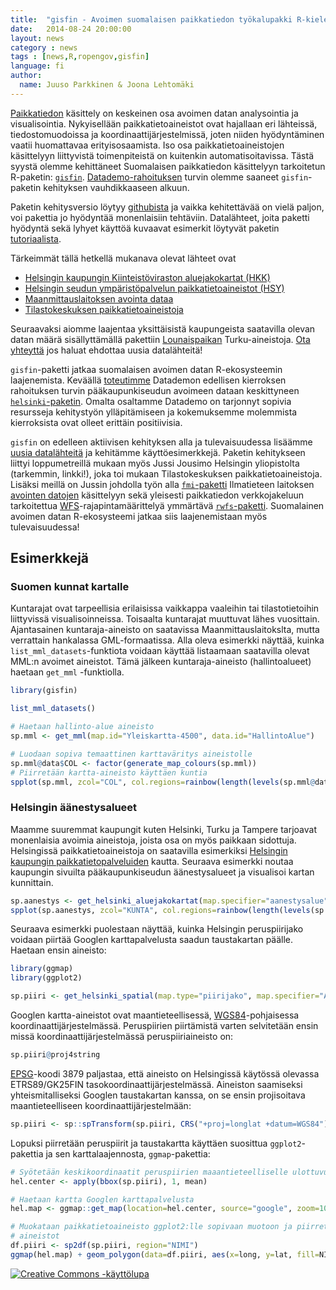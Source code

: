 ```yaml
---
title:  "gisfin - Avoimen suomalaisen paikkatiedon työkalupakki R-kielelle"
date:   2014-08-24 20:00:00
layout: news
category : news
tags : [news,R,ropengov,gisfin]
language: fi
author:
  name: Juuso Parkkinen & Joona Lehtomäki
---
```


[Paikkatiedon](https://fi.wikipedia.org/wiki/Paikkatieto) käsittely on keskeinen osa avoimen datan analysointia ja visualisointia. Nykyisellään paikkatietoaineistot ovat hajallaan eri lähteissä, tiedostomuodoissa ja koordinaattijärjestelmissä, joten niiden hyödyntäminen vaatii huomattavaa erityisosaamista. Iso osa paikkatietoaineistojen käsittelyyn liittyvistä toimenpiteistä on kuitenkin automatisoitavissa. Tästä syystä olemme kehittäneet Suomalaisen paikkatiedon käsittelyyn tarkoitetun R-paketin: [`gisfin`](https://github.com/rOpenGov/gisfin). [Datademo-rahoituksen](http://datademo.fi/) turvin olemme saaneet `gisfin`-paketin kehityksen vauhdikkaaseen alkuun.

Paketin kehitysversio löytyy [githubista](https://github.com/rOpenGov/gisfin) ja vaikka kehitettävää on vielä paljon, voi pakettia jo hyödyntää monenlaisiin tehtäviin. Datalähteet, joita paketti hyödyntä sekä lyhyet käyttöä kuvaavat esimerkit löytyvät paketin [tutoriaalista](https://github.com/rOpenGov/helsinki/blob/master/vignettes/gisfin_tutorial.md). 

Tärkeimmät tällä hetkellä mukanava olevat lähteet ovat

+ [Helsingin kaupungin Kiinteistöviraston aluejakokartat (HKK)](http://ptp.hel.fi/avoindata/)
+ [Helsingin seudun ympäristöpalvelun paikkatietoaineistot (HSY)](http://www.hsy.fi/seututieto/kaupunki/paikkatiedot/Sivut/Avoindata.aspx)
+ [Maanmittauslaitoksen avointa dataa](http://www.maanmittauslaitos.fi/avoindata)
+ [Tilastokeskuksen paikkatietoaineistoja](http://www.stat.fi/tup/rajapintapalvelut/index_en.html)

Seuraavaksi aiomme laajentaa yksittäisistä kaupungeista saatavilla olevan datan määrä sisällyttämällä pakettiin [Lounaispaikan](http://paikkatietokeskus.lounaispaikka.fi/fi/aineistot/) Turku-aineistoja. [Ota yhteyttä](http://louhos.github.io/contact.html) jos haluat ehdottaa uusia datalähteitä!

`gisfin`-paketti jatkaa suomalaisen avoimen datan R-ekosysteemin laajenemista. Keväällä [toteutimme](http://louhos.github.io/news/2014/06/11/helsinki-kirjasto/) Datademon edellisen kierroksen rahoituksen turvin pääkaupunkiseudun avoimeen dataan keskittyneen [`helsinki`-paketin](https://github.com/rOpenGov/helsinki). Omalta osaltamme Datademo on tarjonnyt sopivia resursseja kehitystyön ylläpitämiseen ja kokemuksemme molemmista kierroksista ovat olleet erittäin positiivisia.

`gisfin` on edelleen aktiivisen kehityksen alla ja tulevaisuudessa lisäämme [uusia datalähteitä](https://github.com/rOpenGov/gisfin/blob/master/vignettes/todo-datasets.md) ja kehitämme käyttöesimerkkejä. Paketin kehitykseen liittyi loppumetreillä mukaan myös Jussi Jousimo Helsingin yliopistolta (tarkemmin, linkki!), joka toi mukaan Tilastokeskuksen paikkatietoaineistoja. Lisäksi meillä on Jussin johdolla työn alla [`fmi`-paketti](https://github.com/rOpenGov/fmi) Ilmatieteen laitoksen [avointen datojen](https://ilmatieteenlaitos.fi/avoin-data) käsittelyyn sekä yleisesti paikkatiedon verkkojakeluun tarkoitettua [WFS](https://en.wikipedia.org/wiki/Web_Feature_Service)-rajapintamäärittelyä ymmärtävä [`rwfs`-paketti](https://github.com/rOpenGov/rwfs). Suomalainen avoimen datan R-ekosysteemi jatkaa siis laajenemistaan myös tulevaisuudessa!

## Esimerkkejä

### Suomen kunnat kartalle

Kuntarajat ovat tarpeellisia erilaisissa vaikkappa vaaleihin tai tilastotietoihin liittyvissä visualisoinneissa. Toisaalta kuntarajat muuttuvat lähes vuosittain. Ajantasainen kuntaraja-aineisto on saatavissa Maanmittauslaitokslta, mutta verrattain hankalassa GML-formaatissa. Alla oleva esimerkki näyttää, kuinka `list_mml_datasets`-funktiota voidaan käyttää listaamaan saatavilla olevat MML:n avoimet aineistot. Tämä jälkeen kuntaraja-aineisto (hallintoalueet) haetaan `get_mml`  -funktiolla.

```r
library(gisfin)

list_mml_datasets()

# Haetaan hallinto-alue aineisto
sp.mml <- get_mml(map.id="Yleiskartta-4500", data.id="HallintoAlue")

# Luodaan sopiva temaattinen karttaväritys aineistolle
sp.mml@data$COL <- factor(generate_map_colours(sp.mml))
# Piirretään kartta-aineisto käyttäen kuntia
spplot(sp.mml, zcol="COL", col.regions=rainbow(length(levels(sp.mml@data$COL))), colorkey=FALSE)

```

### Helsingin äänestysalueet

Maamme suuremmat kaupungit kuten Helsinki, Turku ja Tampere tarjoavat monenlaisia avoimia aineistoja, joista osa on myös paikkaan sidottuja. Helsingissä paikkatietoaineistoja on saatavilla esimerkiksi [Helsingin kaupungin paikkatietopalveluiden](http://ptp.hel.fi/) kautta. Seuraava esimerkki noutaa kaupungin sivuilta pääkaupunkiseudun äänestysalueet ja visualisoi kartan kunnittain.

```r
sp.aanestys <- get_helsinki_aluejakokartat(map.specifier="aanestysalue")
spplot(sp.aanestys, zcol="KUNTA", col.regions=rainbow(length(levels(sp.aanestys@data$KUNTA))), colorkey=FALSE)
```

Seuraava esimerkki puolestaan näyttää, kuinka Helsingin peruspiirijako voidaan piirtää Googlen karttapalvelusta saadun taustakartan päälle. Haetaan ensin aineisto:

```r

library(ggmap)
library(ggplot2)

sp.piiri <- get_helsinki_spatial(map.type="piirijako", map.specifier="ALUEJAKO_PERUSPIIRI")
```

Googlen kartta-aineistot ovat maantieteellisessä, 
[WGS84](https://fi.wikipedia.org/wiki/WGS84)-pohjaisessa 
koordinaattijärjestelmässä. Peruspiirien piirtämistä varten selvitetään ensin
missä koordinaattijärjestelmässä peruspiiriaineisto on:

```r
sp.piiri@proj4string
```

[EPSG](http://www.epsg-registry.org/)-koodi 3879 paljastaa, että aineisto on 
Helsingissä käytössä olevassa ETRS89/GK25FIN tasokoordinaattijärjestelmässä. 
Aineiston saamiseksi yhteismitalliseksi Googlen taustakartan kanssa, on se ensin
projisoitava maantieteelliseen koordinaattijärjestelmään:

```r

sp.piiri <- sp::spTransform(sp.piiri, CRS("+proj=longlat +datum=WGS84"))
```

Lopuksi piirretään peruspiirit ja taustakartta käyttäen suosittua 
`ggplot2`-pakettia ja sen karttalaajennosta, `ggmap`-pakettia:

```r

# Syötetään keskikoordinaatit peruspiirien maaantieteelliselle ulottuvuudelle
hel.center <- apply(bbox(sp.piiri), 1, mean)

# Haetaan kartta Googlen karttapalvelusta
hel.map <- ggmap::get_map(location=hel.center, source="google", zoom=10, scale=2)

# Muokataan paikkatietoaineisto ggplot2:lle sopivaan muotoon ja piirretään
# aineistot
df.piiri <- sp2df(sp.piiri, region="NIMI")
ggmap(hel.map) + geom_polygon(data=df.piiri, aes(x=long, y=lat, fill=NIMI), alpha=0.5) + theme(legend.position="none")
```

<a rel="license" href="http://creativecommons.org/licenses/by/4.0/">
<img alt="Creative Commons -käyttölupa" style="border-width:0"
src="http://i.creativecommons.org/l/by/4.0/88x31.png" /> </a>
